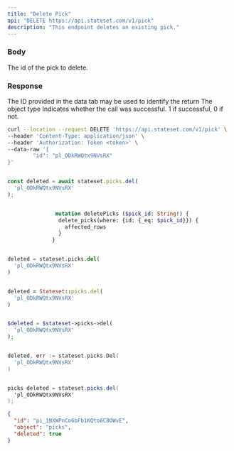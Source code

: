 ```yaml
---
title: "Delete Pick"
api: "DELETE https://api.stateset.com/v1/pick"
description: "This endpoint deletes an existing pick."
---
```


### Body

<ParamField body="id" type="string">
  The id of the pick to delete.
</ParamField>


### Response

<ResponseField name="id" type="string">
  The ID provided in the data tab may be used to identify the return
</ResponseField>

<ResponseField name="object" type="string">
  The object type
</ResponseField>

<ResponseField name="success" type="number">
  Indicates whether the call was successful. 1 if successful, 0 if not.
</ResponseField>


<RequestExample>

```bash cURL
curl --location --request DELETE 'https://api.stateset.com/v1/pick' \
--header 'Content-Type: application/json' \
--header 'Authorization: Token <token>' \
--data-raw '{
		"id": "pl_ODkRWQtx9NVsRX"
}'
```

```javascript Node.js

const deleted = await stateset.picks.del(
  'pl_ODkRWQtx9NVsRX'
);

```

```graphQL GraphQL

               mutation deletePicks ($pick_id: String!) {
                delete_picks(where: {id: {_eq: $pick_id}}) {
                  affected_rows
                }
              }
```

```python Python

deleted = stateset.picks.del(
  'pl_ODkRWQtx9NVsRX'
)

```

```ruby Ruby

deleted = Stateset::picks.del(
  'pl_ODkRWQtx9NVsRX'
)

```

```php PHP

$deleted = $stateset->picks->del(
  'pl_ODkRWQtx9NVsRX'
);

```

```go Go

deleted, err := stateset.picks.Del(
  'pl_ODkRWQtx9NVsRX'
)

```

```java Java

picks deleted = stateset.picks.del(
  'pl_ODkRWQtx9NVsRX'
);

```


</RequestExample>

<ResponseExample>

```json Response
{
  "id": "pi_1NXWPnCo6bFb1KQto6C8OWvE",
  "object": "picks",
  "deleted": true
}

```

</ResponseExample>
